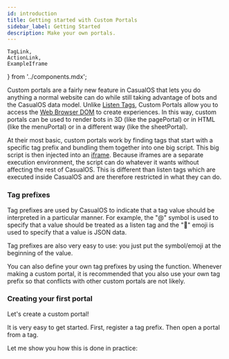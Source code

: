 ```yaml
---
id: introduction
title: Getting started with Custom Portals
sidebar_label: Getting Started
description: Make your own portals.
---
```


    TagLink,
    ActionLink,
    ExampleIframe
} from '../components.mdx';


Custom portals are a fairly new feature in CasualOS that lets you do anything a normal website can do while still taking advantage of bots and the CasualOS data model.
Unlike [Listen Tags](../listen-tags.mdx), Custom Portals allow you to access the [Web Browser DOM](https://developer.mozilla.org/en-US/docs/Web/API/Document_Object_Model) to create experiences.
In this way, custom portals can be used to render bots in 3D (like the pagePortal) or in HTML (like the menuPortal) or in a different way (like the sheetPortal).

At their most basic, custom portals work by finding tags that start with a specific tag prefix and bundling them together into one big script.
This big script is then injected into an [iframe](https://developer.mozilla.org/en-US/docs/Web/HTML/Element/iframe).
Because iframes are a separate execution environment, the script can do whatever it wants without affecting the rest of CasualOS.
This is different than listen tags which are executed inside CasualOS and are therefore restricted in what they can do.

### Tag prefixes

Tag prefixes are used by CasualOS to indicate that a tag value should be interpreted in a particular manner.
For example, the "@" symbol is used to specify that a value should be treated as a listen tag and the "🧬" emoji is used to specify that a value is JSON data.

Tag prefixes are also very easy to use: you just put the symbol/emoji at the beginning of the value.

You can also define your own tag prefixes by using the <ActionLink action='portal.registerPrefix(prefix, options?)'/> function.
Whenever making a custom portal, it is recommended that you also use your own tag prefix so that conflicts with other custom portals are not likely.

### Creating your first portal

Let's create a custom portal!

It is very easy to get started. First, register a tag prefix. Then open a portal from a tag.

Let me show you how this is done in practice:

<ExampleIframe code="customPortals01"/>